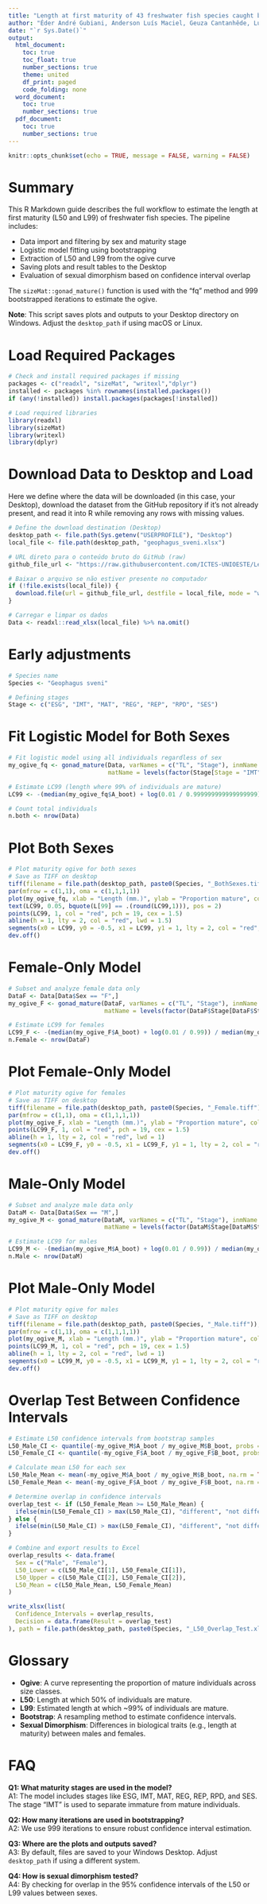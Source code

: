 ---
title: "Length at first maturity of 43 freshwater fish species caught by professional fishers in the Itaipu Reservoir, Paraná River Basin, Brazil"
author: "Éder André Gubiani, Anderson Luís Maciel, Geuza Cantanhêde, Luiz Guilherme dos Santos Ribas, Pitágoras Augusto Piana, Suelen Zontta Kiem, and Caroline Henn"
date: "`r Sys.Date()`"
output:
  html_document:
    toc: true
    toc_float: true
    number_sections: true
    theme: united
    df_print: paged
    code_folding: none
  word_document:
    toc: true
    number_sections: true
  pdf_document:
    toc: true
    number_sections: true
---

```{r setup, include=FALSE}
knitr::opts_chunk$set(echo = TRUE, message = FALSE, warning = FALSE)
```

# Summary

This R Markdown guide describes the full workflow to estimate the length at first maturity (L50 and L99) of freshwater fish species. The pipeline includes:

- Data import and filtering by sex and maturity stage  
- Logistic model fitting using bootstrapping  
- Extraction of L50 and L99 from the ogive curve  
- Saving plots and result tables to the Desktop  
- Evaluation of sexual dimorphism based on confidence interval overlap

The `sizeMat::gonad_mature()` function is used with the "fq" method and 999 bootstrapped iterations to estimate the ogive.

**Note**: This script saves plots and outputs to your Desktop directory on Windows. Adjust the `desktop_path` if using macOS or Linux.

# Load Required Packages

```{r load-packages}
# Check and install required packages if missing
packages <- c("readxl", "sizeMat", "writexl","dplyr")
installed <- packages %in% rownames(installed.packages())
if (any(!installed)) install.packages(packages[!installed])

# Load required libraries
library(readxl)
library(sizeMat)
library(writexl)
library(dplyr)
```

# Download Data to Desktop and Load

Here we define where the data will be downloaded (in this case, your Desktop), download the dataset from the GitHub repository if it's not already present, and read it into R while removing any rows with missing values.

```{r load-data}
# Define the download destination (Desktop)
desktop_path <- file.path(Sys.getenv("USERPROFILE"), "Desktop")
local_file <- file.path(desktop_path, "geophagus_sveni.xlsx")

# URL direto para o conteúdo bruto do GitHub (raw)
github_file_url <- "https://raw.githubusercontent.com/ICTES-UNIOESTE/Length-at-first-maturity-of-freshwater-fish-from-Itaipu-Reservoir/main/geophagus_sveni.xlsx"

# Baixar o arquivo se não estiver presente no computador
if (!file.exists(local_file)) {
  download.file(url = github_file_url, destfile = local_file, mode = "wb")
}

# Carregar e limpar os dados
Data <- readxl::read_xlsx(local_file) %>% na.omit()
```

# Early adjustments 

```{r Early adjustments}
# Species name
Species <- "Geophagus sveni"

# Defining stages
Stage <- c("ESG", "IMT", "MAT", "REG", "REP", "RPD", "SES")
```

# Fit Logistic Model for Both Sexes

```{r model-both}
# Fit logistic model using all individuals regardless of sex
my_ogive_fq <- gonad_mature(Data, varNames = c("TL", "Stage"), inmName = "IMT",
                            matName = levels(factor(Stage[Stage = "IMT"])), method = "fq", niter = 999)

# Estimate LC99 (length where 99% of individuals are mature)
LC99 <- -(median(my_ogive_fq$A_boot) + log(0.01 / 0.999999999999999999)) / median(my_ogive_fq$B_boot)

# Count total individuals
n.both <- nrow(Data)
```

# Plot Both Sexes

```{r plot-both}
# Plot maturity ogive for both sexes
# Save as TIFF on desktop
tiff(filename = file.path(desktop_path, paste0(Species, "_BothSexes.tiff")), width = 5*480, height = 5*480, res = 300)
par(mfrow = c(1,1), oma = c(1,1,1,1))
plot(my_ogive_fq, xlab = "Length (mm.)", ylab = "Proportion mature", col = c("blue", "red"), onlyOgive = TRUE)
text(LC99, 0.05, bquote(L[99] == .(round(LC99,1))), pos = 2)
points(LC99, 1, col = "red", pch = 19, cex = 1.5)
abline(h = 1, lty = 2, col = "red", lwd = 1.5)
segments(x0 = LC99, y0 = -0.5, x1 = LC99, y1 = 1, lty = 2, col = "red", lwd = 1.5)
dev.off()
```

# Female-Only Model

```{r model-female}
# Subset and analyze female data only
DataF <- Data[Data$Sex == "F",]
my_ogive_F <- gonad_mature(DataF, varNames = c("TL", "Stage"), inmName = "IMT",
                           matName = levels(factor(DataF$Stage[DataF$Stage != "IMT"])), method = "fq", niter = 999)

# Estimate LC99 for females
LC99_F <- -(median(my_ogive_F$A_boot) + log(0.01 / 0.99)) / median(my_ogive_F$B_boot)
n.Female <- nrow(DataF)
```

# Plot Female-Only Model

```{r plot-female}
# Plot maturity ogive for females
# Save as TIFF on desktop
tiff(filename = file.path(desktop_path, paste0(Species, "_Female.tiff")), width = 5*480, height = 5*480, res = 300)
par(mfrow = c(1,1), oma = c(1,1,1,1))
plot(my_ogive_F, xlab = "Length (mm.)", ylab = "Proportion mature", col = c("blue", "red"), onlyOgive = TRUE)
points(LC99_F, 1, col = "red", pch = 19, cex = 1.5)
abline(h = 1, lty = 2, col = "red", lwd = 1)
segments(x0 = LC99_F, y0 = -0.5, x1 = LC99_F, y1 = 1, lty = 2, col = "red", lwd = 1)
dev.off()
```

# Male-Only Model

```{r model-male}
# Subset and analyze male data only
DataM <- Data[Data$Sex == "M",]
my_ogive_M <- gonad_mature(DataM, varNames = c("TL", "Stage"), inmName = "IMT",
                           matName = levels(factor(DataM$Stage[DataM$Stage != "IMT"])), method = "fq", niter = 999)

# Estimate LC99 for males
LC99_M <- -(median(my_ogive_M$A_boot) + log(0.01 / 0.99)) / median(my_ogive_M$B_boot)
n.Male <- nrow(DataM)
```

# Plot Male-Only Model

```{r plot-male}
# Plot maturity ogive for males
# Save as TIFF on desktop
tiff(filename = file.path(desktop_path, paste0(Species, "_Male.tiff")), width = 5*480, height = 5*480, res = 300)
par(mfrow = c(1,1), oma = c(1,1,1,1))
plot(my_ogive_M, xlab = "Length (mm.)", ylab = "Proportion mature", col = c("blue", "red"), onlyOgive = TRUE)
points(LC99_M, 1, col = "red", pch = 19, cex = 1.5)
abline(h = 1, lty = 2, col = "red", lwd = 1)
segments(x0 = LC99_M, y0 = -0.5, x1 = LC99_M, y1 = 1, lty = 2, col = "red", lwd = 1)
dev.off()
```

# Overlap Test Between Confidence Intervals

```{r overlap-test}
# Estimate L50 confidence intervals from bootstrap samples
L50_Male_CI <- quantile(-my_ogive_M$A_boot / my_ogive_M$B_boot, probs = c(0.025, 0.975), na.rm = TRUE)
L50_Female_CI <- quantile(-my_ogive_F$A_boot / my_ogive_F$B_boot, probs = c(0.025, 0.975), na.rm = TRUE)

# Calculate mean L50 for each sex
L50_Male_Mean <- mean(-my_ogive_M$A_boot / my_ogive_M$B_boot, na.rm = TRUE)
L50_Female_Mean <- mean(-my_ogive_F$A_boot / my_ogive_F$B_boot, na.rm = TRUE)

# Determine overlap in confidence intervals
overlap_test <- if (L50_Female_Mean >= L50_Male_Mean) {
  ifelse(min(L50_Female_CI) > max(L50_Male_CI), "different", "not different")
} else {
  ifelse(min(L50_Male_CI) > max(L50_Female_CI), "different", "not different")
}

# Combine and export results to Excel
overlap_results <- data.frame(
  Sex = c("Male", "Female"),
  L50_Lower = c(L50_Male_CI[1], L50_Female_CI[1]),
  L50_Upper = c(L50_Male_CI[2], L50_Female_CI[2]),
  L50_Mean = c(L50_Male_Mean, L50_Female_Mean)
)

write_xlsx(list(
  Confidence_Intervals = overlap_results,
  Decision = data.frame(Result = overlap_test)
), path = file.path(desktop_path, paste0(Species, "_L50_Overlap_Test.xlsx")))
```

# Glossary

- **Ogive**: A curve representing the proportion of mature individuals across size classes.
- **L50**: Length at which 50% of individuals are mature.
- **L99**: Estimated length at which ~99% of individuals are mature.
- **Bootstrap**: A resampling method to estimate confidence intervals.
- **Sexual Dimorphism**: Differences in biological traits (e.g., length at maturity) between males and females.

# FAQ

**Q1: What maturity stages are used in the model?**  
A1: The model includes stages like ESG, IMT, MAT, REG, REP, RPD, and SES. The stage "IMT" is used to separate immature from mature individuals.

**Q2: How many iterations are used in bootstrapping?**  
A2: We use 999 iterations to ensure robust confidence interval estimation.

**Q3: Where are the plots and outputs saved?**  
A3: By default, files are saved to your Windows Desktop. Adjust `desktop_path` if using a different system.

**Q4: How is sexual dimorphism tested?**  
A4: By checking for overlap in the 95% confidence intervals of the L50 or L99 values between sexes.
